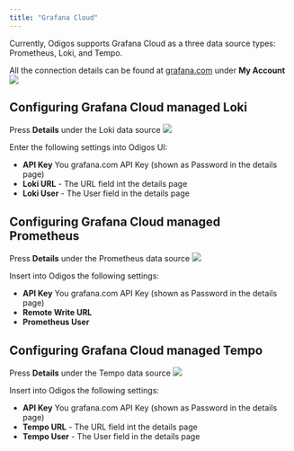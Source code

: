 ```yaml
---
title: "Grafana Cloud"
---
```


Currently, Odigos supports Grafana Cloud as a three data source types: Prometheus, Loki, and Tempo.

All the connection details can be found at [grafana.com](grafana.com) under **My Account**
![](/backends/images/grafanacloud1.png)

## Configuring Grafana Cloud managed Loki

Press **Details** under the Loki data source
![](/backends/images/grafanacloud2.png)

Enter the following settings into Odigos UI:

- **API Key** You grafana.com API Key (shown as Password in the details page)
- **Loki URL** - The URL field int the details page
- **Loki User** - The User field in the details page

## Configuring Grafana Cloud managed Prometheus

Press **Details** under the Prometheus data source
![](/backends/images/grafanacloud3.png)

Insert into Odigos the following settings:

- **API Key** You grafana.com API Key (shown as Password in the details page)
- **Remote Write URL**
- **Prometheus User**

## Configuring Grafana Cloud managed Tempo

Press **Details** under the Tempo data source
![](/backends/images/grafanacloud4.png)

Insert into Odigos the following settings:

- **API Key** You grafana.com API Key (shown as Password in the details page)
- **Tempo URL** - The URL field int the details page
- **Tempo User** - The User field in the details page
